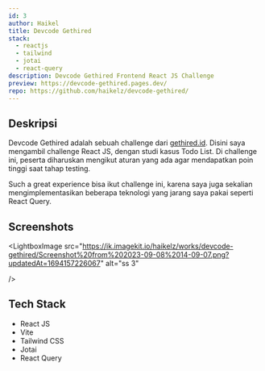 ```yaml
---
id: 3
author: Haikel
title: Devcode Gethired
stack:
  - reactjs
  - tailwind
  - jotai
  - react-query
description: Devcode Gethired Frontend React JS Challenge
preview: https://devcode-gethired.pages.dev/
repo: https://github.com/haikelz/devcode-gethired/
---
```


<LightboxImage
  src="https://ik.imagekit.io/haikelz/works/devcode-gethired/Screenshot%20from%202023-09-08%2014-08-02.png?updatedAt=1694157226085"
  alt="banner"
  fetchPriority="high"
/>

## Deskripsi

Devcode Gethired adalah sebuah challenge dari [gethired.id](https://gethired.id/blog/devcode-talent-hiring/). Disini saya mengambil challenge React JS, dengan studi kasus Todo List. Di challenge ini, peserta diharuskan mengikut aturan yang ada agar mendapatkan poin tinggi saat tahap testing.

Such a great experience bisa ikut challenge ini, karena saya juga sekalian mengimplementasikan beberapa teknologi yang jarang saya pakai seperti React Query.

## Screenshots

<LightboxImage
  src="https://ik.imagekit.io/haikelz/works/devcode-gethired/Screenshot%20from%202023-09-08%2014-08-02.png?updatedAt=1694157226085"
  alt="ss 1"
/>

<LightboxImage
  src="https://ik.imagekit.io/haikelz/works/devcode-gethired/Screenshot%20from%202023-09-08%2014-09-02.png?updatedAt=1694157226090"
  alt="ss 2"
/>

<LightboxImage
  src="https://ik.imagekit.io/haikelz/works/devcode-gethired/Screenshot%20from%202023-09-08%2014-09-07.png?updatedAt=1694157226067"
  alt="ss 3"

/>

<LightboxImage
  src="https://ik.imagekit.io/haikelz/works/devcode-gethired/Screenshot%20from%202023-09-08%2014-09-34.png?updatedAt=1694157226058"
  alt="ss 4"
/>

<LightboxImage
  src="https://ik.imagekit.io/haikelz/works/devcode-gethired/Screenshot%20from%202023-09-08%2014-10-05.png?updatedAt=1694157226043"
  alt="ss 5"
/>

<LightboxImage
  src="https://ik.imagekit.io/haikelz/works/devcode-gethired/Screenshot%20from%202023-09-08%2014-09-56.png?updatedAt=1694157226033"
  alt="ss 6"
/>

<LightboxImage
  src="https://ik.imagekit.io/haikelz/works/devcode-gethired/Screenshot%20from%202023-09-08%2014-09-56.png?updatedAt=1694157226033"
  alt="ss 7"
/>

## Tech Stack

- React JS
- Vite
- Tailwind CSS
- Jotai
- React Query
